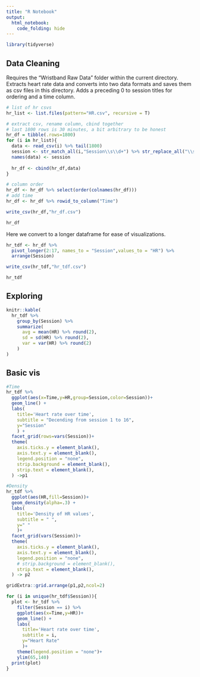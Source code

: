 ```yaml
---
title: "R Notebook"
output: 
  html_notebook: 
    code_folding: hide
---
```



```r
library(tidyverse)
```


## Data Cleaning
Requires the "Wristband Raw Data" folder within the current directory. Extracts heart rate data and converts into two data formats and saves them as csv files in this directory. Adds a preceding 0 to session titles for ordering and a time column.
```r
# list of hr csvs
hr_list <- list.files(pattern="HR.csv", recursive = T)

# extract csv, rename column, cbind together
# last 1800 rows is 30 minutes, a bit arbitrary to be honest
hr_df = tibble(.rows=1800)
for (i in hr_list){
  data <- read_csv(i) %>% tail(1800)
  session <- str_match_all(i,"Session\\s\\d+") %>% str_replace_all("\\s(?=\\d$)"," 0")
  names(data) <- session
  
  hr_df <- cbind(hr_df,data)
}

# column order
hr_df <- hr_df %>% select(order(colnames(hr_df)))
# add time
hr_df <- hr_df %>% rowid_to_column("Time")

write_csv(hr_df,"hr_df.csv")

hr_df
```

Here we convert to a longer dataframe for ease of visualizations.
```r
hr_tdf <- hr_df %>% 
  pivot_longer(2:17, names_to = "Session",values_to = "HR") %>% 
  arrange(Session)

write_csv(hr_tdf,"hr_tdf.csv")

hr_tdf
```

## Exploring
```r
knitr::kable(
  hr_tdf %>%
    group_by(Session) %>%
    summarize(
      avg = mean(HR) %>% round(2),
      sd = sd(HR) %>% round(2),
      var = var(HR) %>% round(2)
    )
)
```


## Basic vis
```r
#Time
hr_tdf %>%
  ggplot(aes(x=Time,y=HR,group=Session,color=Session))+
  geom_line() +
  labs(
    title='Heart rate over time',
    subtitle = "Decending from session 1 to 16",
    y="Session"
    ) +
  facet_grid(rows=vars(Session))+
  theme(
    axis.ticks.y = element_blank(),
    axis.text.y = element_blank(),
    legend.position = "none",
    strip.background = element_blank(),
    strip.text = element_blank(),
  ) ->p1

#Density
hr_tdf %>%
  ggplot(aes(HR,fill=Session))+
  geom_density(alpha=.3) + 
  labs(
    title='Density of HR values',
    subtitle = " ",
    y=" "
    )+
  facet_grid(vars(Session))+
  theme(
    axis.ticks.y = element_blank(),
    axis.text.y = element_blank(),
    legend.position = "none",
    # strip.background = element_blank(),
    strip.text = element_blank(),
  ) -> p2

gridExtra::grid.arrange(p1,p2,ncol=2)
```



```r
for (i in unique(hr_tdf$Session)){
  plot <- hr_tdf %>% 
    filter(Session == i) %>%
    ggplot(aes(x=Time,y=HR))+
    geom_line() +
    labs(
      title='Heart rate over time',
      subtitle = i,
      y="Heart Rate"
      )+
    theme(legend.position = "none")+
    ylim(65,140)
  print(plot)
}
```



